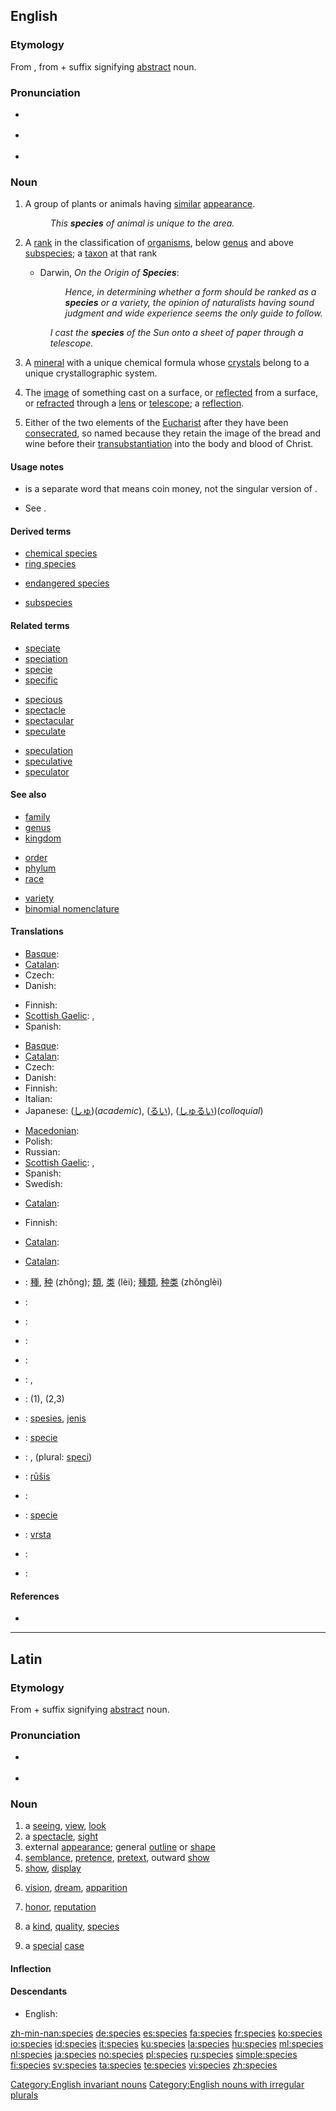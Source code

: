 ==English==
{{wikipedia}}

===Etymology===
From {{etyl|la}} {{term|species|speciēs|appearance; quality|lang=la}}, from {{term|specio|speciō|see|lang=la}} + {{term|-ies|-iēs|lang=la}} suffix signifying [[abstract]] noun.

===Pronunciation===
* {{a|RP}} {{IPA|/ˈspiːʃiːz/}}
* {{a|US}} {{IPA|/ˈspiːsiːz/|/ˈspiːʃiːz/}}
* {{audio|en-us-species.ogg|Audio (US)}}

===Noun===
{{en-noun|species}}

# A group of plants or animals having [[similar]] [[appearance]].
#: ''This '''species''' of animal is unique to the area.''
# {{context|biology|taxonomy}} A [[rank]] in the classification of [[organism]]s, below [[genus]] and above [[subspecies]]; a [[taxon]] at that rank
#* Darwin, ''On the Origin of '''Species''''':
#*: ''Hence, in determining whether a form should be ranked as a '''species''' or a variety, the opinion of naturalists having sound judgment and wide experience seems the only guide to follow.''
#: ''I cast the '''species''' of the Sun onto a sheet of paper through a telescope.''
# {{mineralogy}} A [[mineral]] with a unique chemical formula whose [[crystals]] belong to a unique crystallographic system.
# {{obsolete}} The [[image]] of something cast on a surface, or [[reflected]] from a surface, or [[refracted]] through a [[lens]] or [[telescope]]; a [[reflection]].
# {{Roman Catholicism}} Either of the two elements of the [[Eucharist]] after they have been [[consecrated]], so named because they retain the image of the bread and wine before their [[transubstantiation]] into the body and blood of Christ.

====Usage notes====
* {{term|specie}} is a separate word that means coin money, not the singular version of {{term|species}}.
* {{sense|biology, taxonomy, rank in the classification of organisms}} See {{term|species name}}.

====Derived terms====
{{top3}}
* [[chemical species]]
* [[ring species]]
{{mid3}}
* [[endangered species]]
{{mid3}}
* [[subspecies]]
{{bottom}}

====Related terms====
{{top3}}
* [[speciate]]
* [[speciation]]
* [[specie]]
* [[specific]]
{{mid3}}
* [[specious]]
* [[spectacle]]
* [[spectacular]]
* [[speculate]]
{{mid3}}
* [[speculation]]
* [[speculative]]
* [[speculator]]
{{bottom}}

====See also====
{{top3}}
* [[family]]
* [[genus]]
* [[kingdom]]
{{mid3}}
* [[order]]
* [[phylum]]
* [[race]]
{{mid3}}
* [[variety]]
* [[binomial nomenclature]]
{{bottom}}

====Translations====
{{trans-top|group of plants or animals having similar appearance}}
* [[Basque]]: {{t|eu|espezie|xs=Basque}}
* [[Catalan]]: {{t-|ca|espècie|f}}
* Czech: {{t+|cs|druh}}
* Danish: {{t+|da|art|c}}
{{trans-mid}}
* Finnish: {{t+|fi|laji}}
* [[Scottish Gaelic]]: {{t-|gd|gnè|f|xs=Scottish Gaelic}},  {{t-|gd|seòrsa|m|xs=Scottish Gaelic}}
* Spanish: {{t+|es|especie}}
{{trans-bottom}}

{{trans-top|rank in a taxonomic classification}}
* [[Basque]]: {{t|eu|espezie|xs=Basque}}
* [[Catalan]]: {{t-|ca|espècie|f}}
* Czech: {{t+|cs|druh|m}}
* Danish: {{t+|da|art|c}}
* Finnish: {{t+|fi|laji}}
* Italian: {{t+|it|specie|f}}
* Japanese: {{t+|ja|種|tr=shu}} ([[しゅ]])(''academic''), {{t+|ja|類|tr=rui}} ([[るい]]), {{t+|ja|種類|tr=shurui}} ([[しゅるい]])(''colloquial'')
{{trans-mid}}
* [[Macedonian]]: {{t-|mk|вид|m|tr=vid}}
* Polish: {{t+|pl|gatunek|m}}
* Russian: {{t+|ru|вид|tr=vid}}
* [[Scottish Gaelic]]: {{t-|gd|gnè|f|xs=Scottish Gaelic}},  {{t-|gd|seòrsa|m|xs=Scottish Gaelic}}
* Spanish: {{t+|es|especie}}
* Swedish: {{t+|sv|art|c}}
{{trans-bottom}}

{{trans-top|mineralogy: mineral with a unique chemical formula}}
* [[Catalan]]: {{t-|ca|espècie|f}}
{{trans-mid}}
* Finnish: {{t-|fi|kivilaji}}
{{trans-bottom}}

{{trans-top|the image of an object}}
* [[Catalan]]: {{t-|ca|espècie|f}}
{{trans-mid}}
{{trans-bottom}}

{{trans-top|the Eucharist after consecration in Catholicism}}
* [[Catalan]]: {{t-|ca|espècie|f}}
{{trans-mid}}
{{trans-bottom}}

{{checktrans-top}}
* {{ttbc|Chinese}}: [[種]], [[种]] (zhǒng); [[類]], [[类]] (lèi); [[種類]], [[种类]] (zhǒnglèi)
* {{ttbc|Danish}}: {{t+|da|art|c}}
* {{ttbc|Dutch}}: {{t+|nl|soort|f}}
* {{ttbc|Esperanto}}: {{t-|eo|specio|xs=Esperanto}}
* {{ttbc|French}}: {{t+|fr|espèce|f}}
* {{ttbc|German}}: {{t+|de|Art|f}}, {{t|de|Spezies|f}}
* {{ttbc|Hungarian}}: {{t+|hu|fajta}} (1), {{t+|hu|faj}} (2,3)
* {{ttbc|Indonesian}}: [[spesies]], [[jenis]]
* {{ttbc|Interlingua}}: [[specie]]
{{checktrans-mid}}
* {{ttbc|Italian}}: {{t+|it|specie|f}}, (plural: [[speci]])
* {{ttbc|Lithuanian}}: [[rūšis]] {{f}}
* {{ttbc|Portuguese}}: {{t|pt|espécie|f}}
* {{ttbc|Romanian}}: [[specie]] {{f}}
* {{ttbc|Slovene}}: [[vrsta]] {{f}}
* {{ttbc|Spanish}}: {{t+|es|especie|f}}
* {{ttbc|Swedish}}: {{t+|sv|art|c}}
{{checktrans-bottom}}

====References====
* {{R:OED2}}

[[Category:English invariant nouns]]
[[Category:English nouns with irregular plurals]]

----

==Latin==
{{wikipedia|Species (taxinomia)|lang=la}}

===Etymology===
From {{term|specio|speciō|see|lang=la}} + {{term|-ies|-iēs|lang=la}} suffix signifying [[abstract]] noun.

===Pronunciation===
* {{a|Classical}} {{IPA|/ˈspe.ki.eːs/|lang=la}}
*: {{audio|la-cls-species.ogg|Audio (Classical)}}
* {{a|Ecclesiastical}} {{IPA|/ˈspe.tʃi.ɛs/|lang=la}}
*: {{audio|La-species.OGG|Audio (Ecclesiastical)}}

===Noun===
{{la-noun|speciēs|speciei|speciēī|f|fifth}}

# a [[seeing]], [[view]], [[look]]
# a [[spectacle]], [[sight]]
# external [[appearance]]; general [[outline]] or [[shape]]
# [[semblance]], [[pretence]], [[pretext]], outward [[show]]
# [[show]], [[display]]
# {{figurative|lang=la}} [[vision]], [[dream]], [[apparition]]
# {{figurative|lang=la}} [[honor]], [[reputation]]
# {{figurative|lang=la}} a [[kind]], [[quality]], [[#English|species]]
# {{legal|later|lang=la}} a [[special]] [[case]]

====Inflection====
{{la-decl-5th|speci}}

====Descendants====
* English: {{l|en|species}}

[[zh-min-nan:species]]
[[de:species]]
[[es:species]]
[[fa:species]]
[[fr:species]]
[[ko:species]]
[[io:species]]
[[id:species]]
[[it:species]]
[[ku:species]]
[[la:species]]
[[hu:species]]
[[ml:species]]
[[nl:species]]
[[ja:species]]
[[no:species]]
[[pl:species]]
[[ru:species]]
[[simple:species]]
[[fi:species]]
[[sv:species]]
[[ta:species]]
[[te:species]]
[[vi:species]]
[[zh:species]]